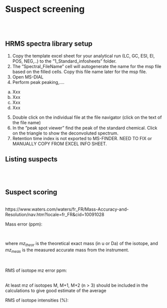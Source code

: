 # **Suspect screening** {#suspect_screening}

<br><br>


## HRMS spectra library setup
1.	Copy the template excel sheet for your analytical run (LC, GC, ESI, EI, POS, NEG,..) to the ”1_Standard_infosheets” folder.  
2.	The ”Spectral_FileName” cell will autogenerate the name for the msp file based on the filled cells. Copy this file name later for the msp file.  
3.	Open MS-DIAL  
4.	Perform peak peaking,….  
a.	Xxx  
b.	Xxx  
c.	Xxx  
d.	Xxx  
5.	Double click on the individual file at the file navigator (click on the text of the file name)  
6.	In the ”peak spot viewer” find the peak of the standard chemical. Click on the triangle to show the deconvoluted spectrum.  
7.	Retention time index is not exported to MS-FINDER. NEED TO FIX or MANUALLY COPY FROM EXCEL INFO SHEET.    






## Listing suspects
<br><br>


## Suspect scoring
<br>
https://www.waters.com/waters/fr_FR/Mass-Accuracy-and-Resolution/nav.htm?locale=fr_FR&cid=10091028
<br>

Mass error (ppm): <br>

\begin{equation} 
  ME_{ppm} = \frac{mz_{theor} - mz_{meas}}{mz_{theor}} * 10^6
\end{equation} <br>

where *mz~theor~* is the theoretical exact mass (in u or Da) of the isotope, and *mz~meas~* is the measured accurate mass from the instrument.

<br>


RMS of isotope mz error ppm: <br>
\begin{equation} 
  RMS_{mz} = \sqrt{\frac{\sum_{i=1}^n (ME_{ppm})^2}{n}}
\end{equation} <br>

At least mz of isotopes M, M+1, M+2 (n > 3) should be included in the calculations to give good estimate of the average 

RMS of isotope intensities (%): <br>
\begin{equation} 
  RMS_{Ab} = \sqrt{\frac{\sum_{i=1}^n (Ab_{theor} - Ab_{meas})^2}{n}}
\end{equation} <br>
